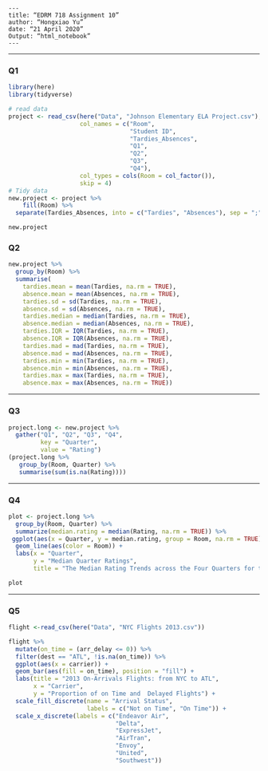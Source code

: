  	---
 	title: “EDRM 718 Assignment 10”
 	author: “Hongxiao Yu”
 	date: “21 April 2020”
 	Output: “html_notebook”
 	---

***
### Q1
```r
library(here)
library(tidyverse)

# read data
project <- read_csv(here("Data", "Johnson Elementary ELA Project.csv"),
                    col_names = c("Room", 
                                  "Student ID", 
                                  "Tardies_Absences", 
                                  "Q1", 
                                  "Q2", 
                                  "Q3", 
                                  "Q4"),
                    col_types = cols(Room = col_factor()),
                    skip = 4)
# Tidy data
new.project <- project %>%
    fill(Room) %>%
  separate(Tardies_Absences, into = c("Tardies", "Absences"), sep = ";", convert = TRUE)

new.project
```


### Q2
```r
new.project %>%
  group_by(Room) %>%
  summarise(
    tardies.mean = mean(Tardies, na.rm = TRUE),
    absence.mean = mean(Absences, na.rm = TRUE),
    tardies.sd = sd(Tardies, na.rm = TRUE),
    absence.sd = sd(Absences, na.rm = TRUE),
    tardies.median = median(Tardies, na.rm = TRUE),
    absence.median = median(Absences, na.rm = TRUE),
    tardies.IQR = IQR(Tardies, na.rm = TRUE),
    absence.IQR = IQR(Absences, na.rm = TRUE),
    tardies.mad = mad(Tardies, na.rm = TRUE),
    absence.mad = mad(Absences, na.rm = TRUE),
    tardies.min = min(Tardies, na.rm = TRUE),
    absence.min = min(Absences, na.rm = TRUE),
    tardies.max = max(Tardies, na.rm = TRUE),
    absence.max = max(Absences, na.rm = TRUE))
```

***
### Q3
```r
project.long <- new.project %>%
  gather("Q1", "Q2", "Q3", "Q4",
         key = "Quarter",
         value = "Rating") 
(project.long %>%
   group_by(Room, Quarter) %>%
   summarise(sum(is.na(Rating))))
```


***
### Q4
```r
plot <- project.long %>%
  group_by(Room, Quarter) %>%
  summarize(median.rating = median(Rating, na.rm = TRUE)) %>%
 ggplot(aes(x = Quarter, y = median.rating, group = Room, na.rm = TRUE)) +
  geom_line(aes(color = Room)) +
  labs(x = "Quarter", 
       y = "Median Quarter Ratings",
       title = "The Median Rating Trends across the Four Quarters for the Fifth-grade Classes")

plot
```


***
### Q5
```r
flight <-read_csv(here("Data", "NYC Flights 2013.csv"))

flight %>%
  mutate(on_time = (arr_delay <= 0)) %>%
  filter(dest == "ATL", !is.na(on_time)) %>%
  ggplot(aes(x = carrier)) + 
  geom_bar(aes(fill = on_time), position = "fill") +
  labs(title = "2013 On-Arrivals Flights: from NYC to ATL",
       x = "Carrier",
       y = "Proportion of on Time and  Delayed Flights") +
  scale_fill_discrete(name = "Arrival Status",
                      labels = c("Not on Time", "On Time")) +
  scale_x_discrete(labels = c("Endeavor Air",
                              "Delta",
                              "ExpressJet",
                              "AirTran",
                              "Envoy",
                              "United",
                              "Southwest"))
```


